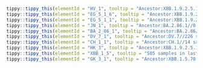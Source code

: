 



```r
tippy::tippy_this(elementId = "HV_1", tooltip = "Ancestor:XBB.1.9.2.5.1.6//734 samples in last 120 days.//Alias of XBB.1.9.2.5.1.6.1, S:L452R, USA")
tippy::tippy_this(elementId = "EG_5_1_6", tooltip = "Ancestor:XBB.1.9.2.5.1//237 samples in last 120 days.//Alias of XBB.1.9.2.5.1.6, S:F157L, ORF1a:S1857L, USA, from sars-cov-2-variants/lineage-proposals#394")
tippy::tippy_this(elementId = "EG_5_1_1", tooltip = "Ancestor:XBB.1.9.2.5.1//1922 samples in last 120 days.//Alias of XBB.1.9.2.5.1.1, China, from #2020")
tippy::tippy_this(elementId = "JN_1", tooltip = "Ancestor:BA.2.86.1//0 samples in last 120 days.//Alias of B.1.1.529.2.86.1.1, S:L455S, ORF1a:R3821K, ORF7b:F19L, Europe")
tippy::tippy_this(elementId = "BA_2_86_1", tooltip = "Ancestor:BA.2.86//0 samples in last 120 days.//Alias of B.1.1.529.2.86.1, ORF1a:K1973R, C12815T, mainly Europe, from #2236")
tippy::tippy_this(elementId = "DV_7_1", tooltip = "Ancestor:DV.7//226 samples in last 120 days.//Alias of B.1.1.529.2.75.3.4.1.1.1.1.1.7.1, S:L455F, S:F456L(T22928C), Spain/Austria, from sars-cov-2-variants/lineage-proposals#135")
tippy::tippy_this(elementId = "CH_1_1", tooltip = "Ancestor:CH.1//14 samples in last 120 days.//Alias of B.1.1.529.2.75.3.4.1.1.1.1, defined by S:L452R, from #1113")
tippy::tippy_this(elementId = "HK_3", tooltip = "Ancestor:XBB.1.9.2.5.1.1//446 samples in last 120 days.//Alias of XBB.1.9.2.5.1.1.3, S:L455F, China, from sars-cov-2-variants/lineage-proposals#414")
tippy::tippy_this(elementId = "XBB_1_5", tooltip = "505 samples in last 120 days.//USA, S:F486P")
tippy::tippy_this(elementId = "GK_3_1", tooltip = "Ancestor:XBB.1.5.70.3//85 samples in last 120 days.//Alias of XBB.1.5.70.3.1, S:A475V, USA")
```
